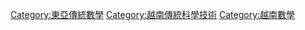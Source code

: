 [[Category:東亞傳統數學|Category:東亞傳統數學]]
[[Category:越南傳統科學技術|Category:越南傳統科學技術]]
[[Category:越南數學|Category:越南數學]]